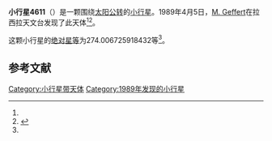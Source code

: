 {{Infobox planet
| bgcolour = #FFFFC0
| name = 4611 Vulkaneifel
| symbol = 
| image = 
| caption = 
| discovery = yes
| discovery_ref = 
| discoverer = [[M._Geffert|M. Geffert]]
| discovery_site = [[拉西拉天文台|拉西拉天文台]] 
| discovered = 1989年4月5日
| designations = yes
| mp_name = 
| named_after = 
| alt_names = 1989 GR6/ 1965 SL / 1975 AC1 / 1975 BD / 1980 DN1 / 1980 FW11
| mp_category = [[主带小行星|主带小行星]]
| orbit_ref = <ref name="a">[http://ssd.jpl.nasa.gov/sbdb.cgi?sstr=4611 4611 Vulkaneifel] {{Wayback|url=http://ssd.jpl.nasa.gov/sbdb.cgi?sstr=4611 |date=20210718033103 }}，小行星數據庫瀏覽器（JPL Small-Body Database Browser）－[[美国国家航空航天局|美国国家航空航天局]]喷气推进实验室</ref>
| epoch = 2456400.5 (2013年4月18日更新)
| aphelion = {{convert|3.123267822577186|AU|km|3|abbr=on|lk=out}}
| perihelion = {{convert|2.104251000444776|AU|km|3|abbr=on}}
| semimajor = {{convert|2.613759411510981|AU|km|3|abbr=on}}
| eccentricity = 0.194933171
| period = 1543.465197 [[日|日]]<br />4.23[[儒略年|儒略年]]
| avg_speed = 
| inclination = 13.7812579815664
| asc_node = 116.3349430013054
| mean_anomaly = 
| arg_peri = 274.006725918432
| satellites = 
| physical_characteristics = yes
| dimensions = 
| mass = 
| density = 
| surface_grav = 
| escape_velocity = 
| sidereal_day = 
| axial_tilt = 
| pole_ecliptic_lat = 
| pole_ecliptic_lon = 
| albedo = 
| temperatures= 
| temp_name1 = 
| mean_temp_1 = 
| max_temp_1 = 
| temp_name2 = 
| max_temp_2 = 
| spectral_type = 
| abs_magnitude = 274.006725918432
}}

'''小行星4611'''（{{lang-en|4611 Vulkaneifel}}）是一颗围绕[[太阳|太阳]][[公转|公转]]的[[小行星|小行星]]。1989年4月5日，[[M._Geffert|M. Geffert]]在拉西拉天文台发现了此天体<ref name="a" /><ref>{{cite news|title=小行星列表|url=http://cfa-www.harvard.edu/iau/lists/NumberedMPs.txt|accessdate=2013-07-08|newspaper=哈佛大学|archive-date=2008-05-17|archive-url=https://web.archive.org/web/20080517010638/http://cfa-www.harvard.edu/iau/lists/NumberedMPs.txt|dead-url=no}}</ref>。

这颗小行星的[[绝对星等|绝对星等]]为274.006725918432等<ref name="a" />。

==参考文献==
{{reflist}}
{{Minor Planet Number|[[小行星4610|小行星4610]]|[[小行星4612|小行星4612]]}}

{{小天体}}

[[Category:小行星带天体|Category:小行星带天体]]
[[Category:1989年发现的小行星|Category:1989年发现的小行星]]

{{asteroid-stub}}
